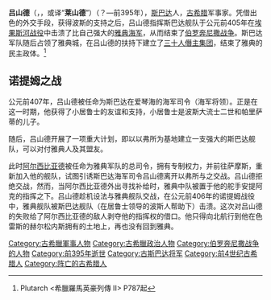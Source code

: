 '''吕山德'''（{{lang|el|Λύσανδρος}}，{{lang|en|Lysander}}，或译“'''莱山德'''”）（？—前395年），[[斯巴达|斯巴达]]人，[[古希腊|古希腊]]军事家。凭借出色的外交手段，获得波斯的支持之后，吕山德指挥斯巴达舰队于公元前405年在[[埃果斯河战役|埃果斯河战役]]中击溃了比自己强大的[[雅典|雅典]][[海军|海军]]，从而结束了[[伯罗奔尼撒战争|伯罗奔尼撒战争]]。斯巴达军队随后占领了雅典城，在吕山德的扶持下建立了[[三十人僭主集团|三十人僭主集团]]，结束了雅典的民主政体。<ref> Plutarch <希臘羅馬英豪列傳 II> P787起</ref>

==诺提姆之战==
公元前407年，吕山德被任命为斯巴达在爱琴海的海军司令（海军将领）。正是在这一时期，他获得了小居鲁士的友谊和支持，小居鲁士是波斯大流士二世和帕里萨蒂的儿子。

随后，吕山德开展了一项重大计划，即以以弗所为基地建立一支强大的斯巴达舰队，可以对付雅典人及其盟友。

此时[[阿尔西比亚德斯|阿尔西比亚德]]被任命为雅典军队的总司令，拥有专制权力，并前往萨摩斯，重新加入他的舰队，试图引诱斯巴达海军司令吕山德离开以弗所与之交战。吕山德拒绝交战，然而，当阿尔西比亚德外出寻找补给时，雅典中队被置于他的舵手安提阿克的指挥之下。吕山德趁机设法与雅典舰队交战，在公元前406年的诺提姆战役中，雅典舰队被斯巴达舰队（在居鲁士领导的波斯人帮助下）击溃。这次对吕山德的失败给了阿尔西比亚德的敌人剥夺他的指挥权的借口。他只得向北航行到他在色雷斯的赫尔松内斯拥有的土地上，再也没有回到雅典。

{{军事人物小作品}}

[[Category:古希臘軍事人物|Category:古希臘軍事人物]]
[[Category:古希臘政治人物|Category:古希臘政治人物]]
[[Category:伯罗奔尼撒战争的人物|Category:伯罗奔尼撒战争的人物]]
[[Category:前395年逝世|Category:前395年逝世]]
[[Category:古斯巴达将军|Category:古斯巴达将军]]
[[Category:前4世纪古希腊人|Category:前4世纪古希腊人]]
[[Category:阵亡的古希腊人|Category:阵亡的古希腊人]]